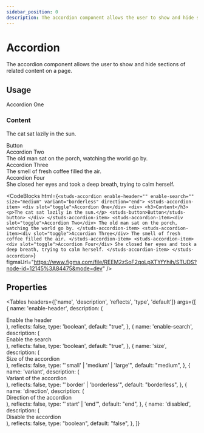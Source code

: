 ```yaml
---
sidebar_position: 0
description: The accordion component allows the user to show and hide sections of related content on a page.
---
```


# Accordion

<HeaderComponent
  htmlTag="studs-accordion"
  jsxTag="StudsAccordion"
  version="Since 2.0"
  status="Draft"
  urlGithub="display/accordion.ts"
  urlStrbook="studs-display-accordion--docs"
/>

The accordion component allows the user to show and hide sections of related content on a page.

## Usage

<ResizerFeatures>
  <studs-accordion
    enable-header=""
    enable-search=""
    size="medium"
    variant="borderless"
    direction="end"
  >
    <studs-accordion-item>
      <div slot="toggle">Accordion One</div>
      <div>
        <h3>Content</h3>
        <p>The cat sat lazily in the sun.</p>
        <studs-button>Button</studs-button>
      </div>
    </studs-accordion-item>
    <studs-accordion-item>
      <div slot="toggle">Accordion Two</div>
      The old man sat on the porch, watching the world go by.
    </studs-accordion-item>
    <studs-accordion-item>
      <div slot="toggle">Accordion Three</div>
      The smell of fresh coffee filled the air.
    </studs-accordion-item>
    <studs-accordion-item>
      <div slot="toggle">Accordion Four</div>
      She closed her eyes and took a deep breath, trying to calm herself.
    </studs-accordion-item>
  </studs-accordion>
</ResizerFeatures>

<CodeBlocks
  html={`
<studs-accordion enable-header="" enable-search="" size="medium" variant="borderless" direction="end">
  <studs-accordion-item>
    <div slot="toggle">Accordion One</div>
    <div>
      <h3>Content</h3>
      <p>The cat sat lazily in the sun.</p>
      <studs-button>Button</studs-button>
    </div>
  </studs-accordion-item>
  <studs-accordion-item><div slot="toggle">Accordion Two</div>
    The old man sat on the porch, watching the world go by.
  </studs-accordion-item>
  <studs-accordion-item><div slot="toggle">Accordion Three</div>
    The smell of fresh coffee filled the air.
  </studs-accordion-item>
  <studs-accordion-item><div slot="toggle">Accordion Four</div>
    She closed her eyes and took a deep breath, trying to calm herself.
  </studs-accordion-item>
</studs-accordion>
  `}
  figmaUrl="https://www.figma.com/file/REEM2zSoF2qoLpXTYfYhih/STUDS?node-id=12145%3A84475&mode=dev"
/>

## Properties

<Tables
  headers={['name', 'description', 'reflects', 'type', 'default']}
  args={[
    {
      name: 'enable-header',
      description: (
        <div>
          Enable the header
        </div>
      ),
      reflects: false,
      type: 'boolean',
      default: "true",
    },
    {
      name: 'enable-search',
      description: (
        <div>
          Enable the search
        </div>
      ),
      reflects: false,
      type: 'boolean',
      default: "true",
    },
    {
      name: 'size',
      description: (
        <div>
          Size of the accordion
        </div>
      ),
      reflects: false,
      type: "'small' | 'medium' | 'large'",
      default: "medium",
    },
    {
      name: 'variant',
      description: (
        <div>
          Variant of the accordion
        </div>
      ),
      reflects: false,
      type: "'border' | 'borderless'",
      default: "borderless",
    },
    {
      name: 'direction',
      description: (
        <div>
          Direction of the accordion
        </div>
      ),
      reflects: false,
      type: "'start' | 'end'",
      default: "end",
    },
    {
      name: 'disabled',
      description: (
        <div>
          Disable the accordion
        </div>
      ),
      reflects: false,
      type: "boolean",
      default: "false",
    },
  ]}
></Tables>

